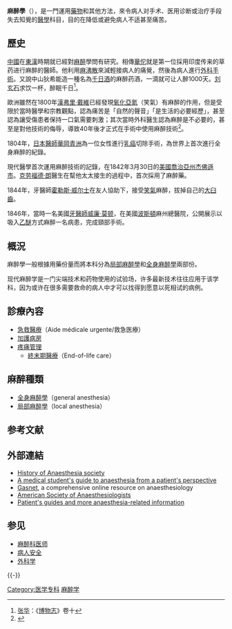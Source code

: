 {{醫學}}
{{medical}}
'''麻醉學'''（{{lang-en|Anesthesia、Anesthesiology、Anaesthesia、Anaesthetics}}），是一門運用[[藥理學|藥物]]和其他方法，來令病人对手术、医用诊断或治疗手段失去知覺的[[醫學|醫學]]科目，目的在降低或避免病人不适甚至痛苦。
==歷史==
[[中國|中國]]在[[東漢|東漢]]時期就已經對[[麻醉|麻醉]]學問有研究。相傳[[華佗|華佗]]就是第一位採用印度传来的草药进行麻醉的醫師。他利用[[麻沸散|麻沸散]]來減輕接病人的痛覺，然後為病人進行[[外科手術|外科手術]]。又說中山狄希能造一種名為[[千日酒|千日酒]]的麻醉药酒，一滴就可让人醉1000天。[[刘玄石|刘玄石]]求饮一杯，醉眠千日<ref>[[张华|张华]]：《[[博物志_(張華)|博物志]]》卷十</ref>。

歐洲雖然在1800年[[漢弗里·戴維|漢弗里·戴維]]已經發現[[氧化亞氮|氧化亞氮]]（笑氣）有麻醉的作用，但是受限於當時醫學和宗教觀點，認為痛苦是「自然的聲音」「是生活的必要經歷」，甚至認為讓受傷患者保持一口氣需要刺激；其次當時外科醫生認為麻醉是不必要的，甚至是對他技術的侮辱，導致40年後才正式在手術中使用麻醉技術<ref>{{cite book |last1=Jay |first1=Mike |title=The atmosphere of heaven : the unnatural experiments of Dr. Beddoes and his sons of genius |publisher=[[耶魯大學出版社|耶魯大學出版社]] |location=New Haven, Conn. |isbn=9780300168914 |page=214 |url=https://yalebooks.yale.edu/book/9780300168914/atmosphere-heaven |accessdate=2021-05-28 |language=en |archive-date=2020-08-09 |archive-url=https://web.archive.org/web/20200809202119/https://yalebooks.yale.edu/book/9780300168914/atmosphere-heaven |dead-url=no }}</ref>。

1804年，[[日本|日本]][[醫師|醫師]][[華岡青洲|華岡青洲]]為一位女性進行[[乳癌|乳癌]]切除手術，為世界上首次進行全身麻醉的紀錄。

現代醫學首次運用麻醉技術的記錄，在1842年3月30日的[[美國|美國]][[喬治亞州|喬治亞州]][[杰佛遜市|杰佛遜市]]。[[克劳福德·朗|克劳福德·朗]]醫生在幫他太太接生的過程中，首次採用了麻醉藥。

1844年，牙醫師[[霍勒斯·威尔士|霍勒斯·威尔士]]在友人協助下，接受[[笑氣|笑氣]]麻醉，拔掉自己的[[大臼齒|大臼齒]]。

1846年，當時一名美國[[牙醫師|牙醫師]][[威廉·莫顿|威廉·莫顿]]，在美國[[波斯頓|波斯頓]]麻州總醫院，公開展示以吸入[[乙醚|乙醚]]方式麻醉一名病患，完成頸部手術。

==概況==
麻醉學一般根據用藥份量而將本科分為[[局部麻醉學|局部麻醉學]]和[[全身麻醉學|全身麻醉學]]兩部份。

现代麻醉学是一门尖端技术和药物使用的试验场，许多最新技术往往应用于该学科，因为或许在很多需要救命的病人中才可以找得到愿意以死相试的病例。

== 診療內容 ==
* [[急救醫療|急救醫療]]（Aide médicale urgente/救急医療）
* [[加護病房|加護病房]]
* [[疼痛管理|疼痛管理]]
** [[終末期醫療|終末期醫療]]（End-of-life care）

== 麻醉種類 ==
* [[全身麻醉學|全身麻醉學]]（general anesthesia）
* [[局部麻醉學|局部麻醉學]]（local anesthesia）

== 参考文献 ==
{{Reflist}}

== 外部連結 ==
* [http://www.histansoc.org.uk/ History of Anaesthesia society] {{Wayback|url=http://www.histansoc.org.uk/ |date=20210516190022 }}
* [https://web.archive.org/web/20040129210300/http://con.kolivas.net/ A medical student's guide to anaesthesia from a patient's perspective]
* [https://web.archive.org/web/20040110035233/http://www.gasnet.org/ Gasnet], a comprehensive online resource on anaesthesiology
* [http://www.asahq.org/ American Society of Anaesthesiologists]{{Wayback|url=http://www.asahq.org/ |date=20070710192357 }}
* [https://web.archive.org/web/20070927003313/http://www.oyston.com/anaes/ Patient's guides and more anaesthesia-related information]

== 参见 ==
{{Portal|医学}}
* [[麻醉科医师|麻醉科医师]]
* [[病人安全|病人安全]]
* [[外科学|外科学]]

{{-}}
{{Pain}}

{{Authority control}}

[[Category:医学专科|Category:医学专科]]
[[Category:麻醉学|]]